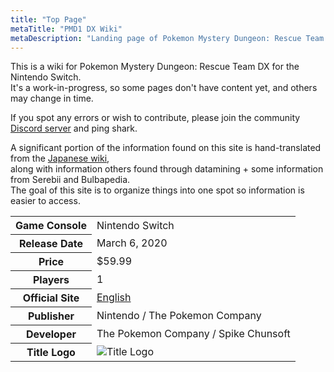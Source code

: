 ```yaml
---
title: "Top Page"
metaTitle: "PMD1 DX Wiki"
metaDescription: "Landing page of Pokemon Mystery Dungeon: Rescue Team DX Wiki"
---
```


This is a wiki for Pokemon Mystery Dungeon: Rescue Team DX for the Nintendo Switch.<br/>It's a work-in-progress, so some pages don't have content yet, and others may change in time.

If you spot any errors or wish to contribute, please join the community [Discord server](https://discord.gg/5y7UDFc) and ping shark.

A significant portion of the information found on this site is hand-translated from the [Japanese wiki](https://wikiwiki.jp/pokemysdundx/),<br/>along with information others found through datamining + some information from Serebii and Bulbapedia.<br/>The goal of this site is to organize things into one spot so information is easier to access.

<table>
  <tr>
    <th>Game Console</th>
    <td>Nintendo Switch</td>
  </tr>
  <tr>
    <th>Release Date</th>
    <td>March 6, 2020</td>
  </tr>
  <tr>
    <th>Price</th>
    <td>$59.99</td>
  </tr>
  <tr>
    <th>Players</th>
    <td>1</td>
  </tr>
  <tr>
    <th>Official Site</th>
    <td><a href="https://mysterydungeon.pokemon.com/en-us/">English</a></td>
  </tr>
  <tr>
    <th>Publisher</th>
    <td>Nintendo / The Pokemon Company</td>
  </tr>
  <tr>
    <th>Developer</th>
    <td>The Pokemon Company / Spike Chunsoft</td>
  </tr>
  <tr>
    <th>Title Logo</th>
    <td class="boxArt"><img src="/images/other/title_logo.jpg" alt="Title Logo"/></td>
  </tr>
</table>
